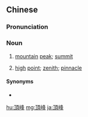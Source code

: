{{also|顶峰}}
==Chinese==
{{zh-forms|s=顶峰}}

===Pronunciation===
{{zh-pron
|m=dǐngfēng
|c=ding2 fung1
|cat=n
}}

===Noun===
{{zh-noun}}

# [[mountain]] [[peak]]; [[summit]]
# {{qualifier|by extension}} [[high]] [[point]]; [[zenith]]; [[pinnacle]]

====Synonyms====
* {{zh-l|巔峰}}

[[hu:頂峰]]
[[mg:頂峰]]
[[ja:頂峰]]